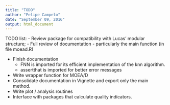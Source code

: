 ```yaml
---
title: "TODO"
author: "Felipe Campelo"
date: "September 09, 2016"
output: html_document
---
```


TODO list:
- Review package for compatibility with Lucas' modular structure;
- Full review of documentation - particularly the main function (in file moead.R)

- Finish documentation
    - FNN is imported for its efficient implementation of the knn algorithm.
    - assertthat is imported for better error messages 
- Write wrapper function for MOEA/D
- Consolidate documentation in Vignette and export only the main method.
- Write plot / analysis routines
- Interface with packages that calculate quality indicators.
